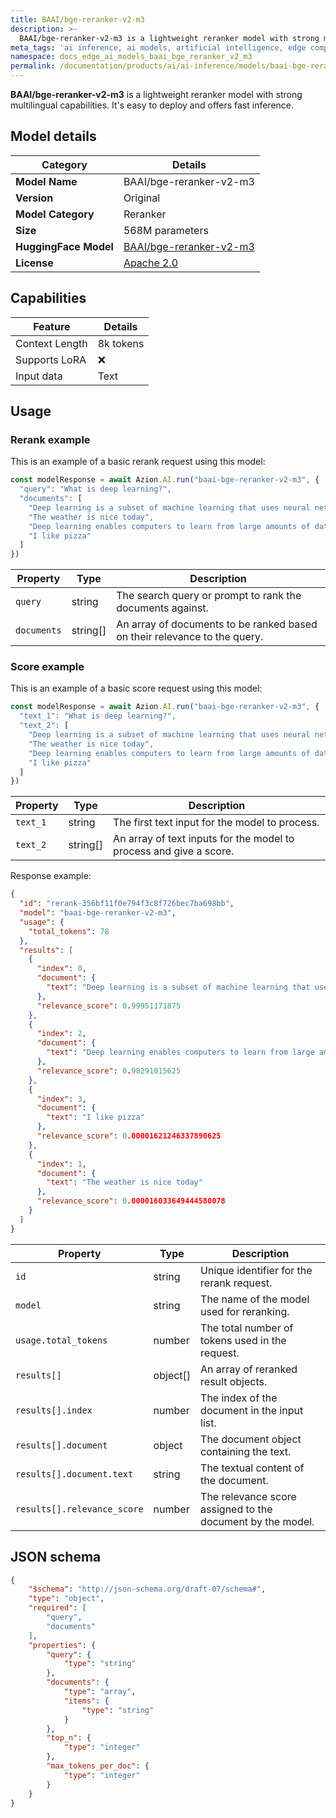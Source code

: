 ```yaml
---
title: BAAI/bge-reranker-v2-m3
description: >-
  BAAI/bge-reranker-v2-m3 is a lightweight reranker model with strong multilingual capabilities.
meta_tags: 'ai inference, ai models, artificial intelligence, edge computing'
namespace: docs_edge_ai_models_baai_bge_reranker_v2_m3
permalink: /documentation/products/ai/ai-inference/models/baai-bge-reranker-v2-m3/
---
```


**BAAI/bge-reranker-v2-m3** is a lightweight reranker model with strong multilingual capabilities. It's easy to deploy and offers fast inference.

## Model details

| Category | Details |
|----------|---------|
| **Model Name** | BAAI/bge-reranker-v2-m3 |
| **Version** | Original |
| **Model Category** | Reranker |
| **Size** | 568M parameters |
| **HuggingFace Model** | [BAAI/bge-reranker-v2-m3](https://huggingface.co/BAAI/bge-reranker-v2-m3) |
| **License** | [Apache 2.0](https://choosealicense.com/licenses/apache-2.0/) |

## Capabilities

| Feature | Details |
|---------|--------|
| Context Length | 8k tokens |
| Supports LoRA | ❌ |
| Input data | Text |

## Usage 

### Rerank example

This is an example of a basic rerank request using this model:

```ts
const modelResponse = await Azion.AI.run("baai-bge-reranker-v2-m3", {
  "query": "What is deep learning?",
  "documents": [
    "Deep learning is a subset of machine learning that uses neural networks with many layers",
    "The weather is nice today",
    "Deep learning enables computers to learn from large amounts of data",
    "I like pizza"
  ]
})
```

| Property | Type | Description |
|------------|------|-------------|
| `query` | string | The search query or prompt to rank the documents against. |
| `documents` | string[] | An array of documents to be ranked based on their relevance to the query. |

### Score example

This is an example of a basic score request using this model:

```ts
const modelResponse = await Azion.AI.run("baai-bge-reranker-v2-m3", {
  "text_1": "What is deep learning?",
  "text_2": [
    "Deep learning is a subset of machine learning that uses neural networks with many layers",
    "The weather is nice today",
    "Deep learning enables computers to learn from large amounts of data",
    "I like pizza"
  ]
})
```

| Property | Type | Description |
|------------|------|-------------|
| `text_1` | string | The first text input for the model to process. |
| `text_2` | string[] | An array of text inputs for the model to process and give a score. |

Response example:

```json
{
  "id": "rerank-356bf11f0e794f3c8f726bec7ba698bb",
  "model": "baai-bge-reranker-v2-m3",
  "usage": {
    "total_tokens": 78
  },
  "results": [
    {
      "index": 0,
      "document": {
        "text": "Deep learning is a subset of machine learning that uses neural networks with many layers"
      },
      "relevance_score": 0.99951171875
    },
    {
      "index": 2,
      "document": {
        "text": "Deep learning enables computers to learn from large amounts of data"
      },
      "relevance_score": 0.98291015625
    },
    {
      "index": 3,
      "document": {
        "text": "I like pizza"
      },
      "relevance_score": 0.00001621246337890625
    },
    {
      "index": 1,
      "document": {
        "text": "The weather is nice today"
      },
      "relevance_score": 0.000016033649444580078
    }
  ]
}
```

| Property                   | Type   | Description                                                |
| --------------------------- | ------ | ---------------------------------------------------------- |
| `id`                        | string | Unique identifier for the rerank request.                |
| `model`                     | string | The name of the model used for reranking.                  |
| `usage.total_tokens`        | number | The total number of tokens used in the request.            |
| `results[]`                   | object[] | An array of reranked result objects.                       |
| `results[].index`           | number | The index of the document in the input list.               |
| `results[].document`        | object | The document object containing the text.                   |
| `results[].document.text`   | string | The textual content of the document.                       |
| `results[].relevance_score` | number | The relevance score assigned to the document by the model. |


## JSON schema

```json
{
    "$schema": "http://json-schema.org/draft-07/schema#",
    "type": "object",
    "required": [
        "query",
        "documents"
    ],
    "properties": {
        "query": {
            "type": "string"
        },
        "documents": {
            "type": "array",
            "items": {
                "type": "string"
            }
        },
        "top_n": {
            "type": "integer"
        },
        "max_tokens_per_doc": {
            "type": "integer"
        }
    }
}
```